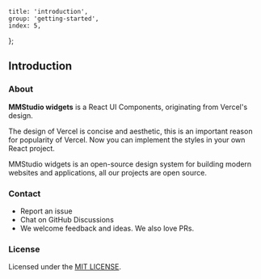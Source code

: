 
	title: 'introduction',
	group: 'getting-started',
	index: 5,
};

## Introduction

### About

**MMStudio widgets** is a React UI Components, originating from <Link rel="nofollow" target="_blank" href="https://vercel.co/design">Vercel's design</Link>.

The design of Vercel is concise and aesthetic, this is an important reason for popularity of Vercel.
Now you can implement the styles in your own React project.

MMStudio widgets is an open-source design system for building modern websites and applications, all our projects are open source.

<Spacer y={3} />

### Contact

- <Link
  	color
  	target="_blank"
  	rel="nofollow"
  	href="https://github.com/taoqf/widgets/issues/new">
  	Report an issue
  </Link>
- <Link
  	color
  	target="_blank"
  	rel="nofollow"
  	href="https://github.com/taoqf/widgets/discussions">
  	Chat on GitHub Discussions
  </Link>
- We welcome feedback and ideas. We also love PRs.

<Spacer y={3} />

### License

Licensed under the [MIT LICENSE](https://github.com/taoqf/widgets/blob/master/LICENSE).


